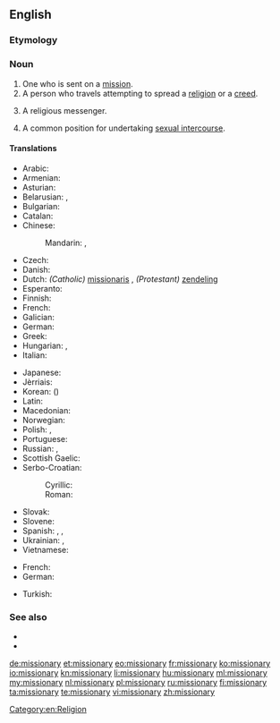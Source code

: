 ==English==

===Etymology===
{{suffix|mission|ary}}

===Noun===
{{en-noun|missionar|ies}}

# One who is sent on a [[mission]].
# A person who travels attempting to spread a [[religion]] or a [[creed]].
# {{context|pejorative|lang=en}} A religious messenger.
# {{context|uncountable|lang=en}} A common position for undertaking [[sexual intercourse]].

====Translations====
{{trans-top|person traveling to spread a religion}}
* Arabic: {{t-|ar|مبشر|m|tr=mubáššir|sc=Arab}}
* Armenian: {{t-|hy|քարոզիչ|tr=kʿarozičʿ|sc=Armn}}
* Asturian: {{t|ast|misioneru|m}}
* Belarusian: {{t-|be|місіянер|m|tr=misijanér|sc=Cyrl}}, {{t-|be|місіянерка|f|tr=misijanérka|sc=Cyrl}}
* Bulgarian: {{t-|bg|мисионер|m|tr=misionér|sc=Cyrl}}
* Catalan: {{t-|ca|missioner|m}}
* Chinese:
*: Mandarin: {{t|cmn|傳教士|sc=Hani}}, {{t|cmn|传教士|tr=chuánjiàoshì|sc=Hani}}
* Czech: {{t+|cs|misionář|m}}
* Danish: {{t-|da|missionær|c}}
* Dutch: ''(Catholic)'' [[missionaris]] {{m}}, ''(Protestant)'' [[zendeling]] {{m}}
* Esperanto: {{t-|eo|misiisto}}
* Finnish: {{t-|fi|lähetyssaarnaaja}}
* French: {{t+|fr|missionnaire|m}}
* Galician: {{t|gl|misioneiro|m}}
* German: {{t+|de|Missionar|m}}
* Greek: {{t+|el|ιεραπόστολος|m|f|tr=ierapóstolos}}
* Hungarian: {{t+|hu|hittérítő}}, {{t+|hu|misszionárius}}
* Italian: {{t-|it|missionario|m}}
{{trans-mid}}
* Japanese: {{t-|ja|宣教師|tr=せんきょうし, senkyōshi|sc=Jpan}}
* Jèrriais: {{tø|roa-jer|missionnaithe|m|f}}
* Korean: {{t+|ko|선교사|tr=seongyosa|sc=Kore}} ({{t-|ko|宣敎師|sc=Kore}})
* Latin: {{t-|la|missionarius|m|alt=missiōnārius}}
* Macedonian: {{t-|mk|мисионер|m|tr=misioner|sc=Cyrl}}
* Norwegian: {{t-|no|misjonær|m}}
* Polish: {{t-|pl|misjonarz|m}}, {{t-|pl|misjonarka|f}}
* Portuguese: {{t|pt|missionário|m}}
* Russian: {{t+|ru|миссионер|m|tr=missionér|sc=Cyrl}}, {{t+|ru|миссионерка|f|tr=missionérka|sc=Cyrl}}
* Scottish Gaelic: {{t-|gd|teachdaire|m}}
* Serbo-Croatian:
*: Cyrillic: {{t-|sh|мисионар|m}}
*: Roman: {{t-|sh|misionar|m}}
* Slovak: {{t-|sk|misionár|m}}
* Slovene: {{t+|sl|misijonar|m}}
* Spanish: {{t+|es|misionero|m}}, {{t-|es|misionera|f}}, {{t+|es|misionario}}
* Ukrainian: {{t-|uk|місіонер|m|tr=misionér|sc=Cyrl}}, {{t-|uk|місіонерка|f|tr=misionérka|sc=Cyrl}}
* Vietnamese: {{t-|vi|người truyền giáo}}
{{trans-bottom}}

{{trans-top|position for sexual intercourse}}
* French: {{t+|fr|missionnaire|m}}
* German: {{t+|de|Missionarsstellung|f}}
{{trans-mid}}
* Turkish: {{t-|tr|misyoner pozisyonu}}
{{trans-bottom}}

===See also===
* {{pedialite}}
* {{pedialite|Missionary (disambiguation)}}

[[Category:en:Religion]]

[[de:missionary]]
[[et:missionary]]
[[eo:missionary]]
[[fr:missionary]]
[[ko:missionary]]
[[io:missionary]]
[[kn:missionary]]
[[li:missionary]]
[[hu:missionary]]
[[ml:missionary]]
[[my:missionary]]
[[nl:missionary]]
[[pl:missionary]]
[[ru:missionary]]
[[fi:missionary]]
[[ta:missionary]]
[[te:missionary]]
[[vi:missionary]]
[[zh:missionary]]